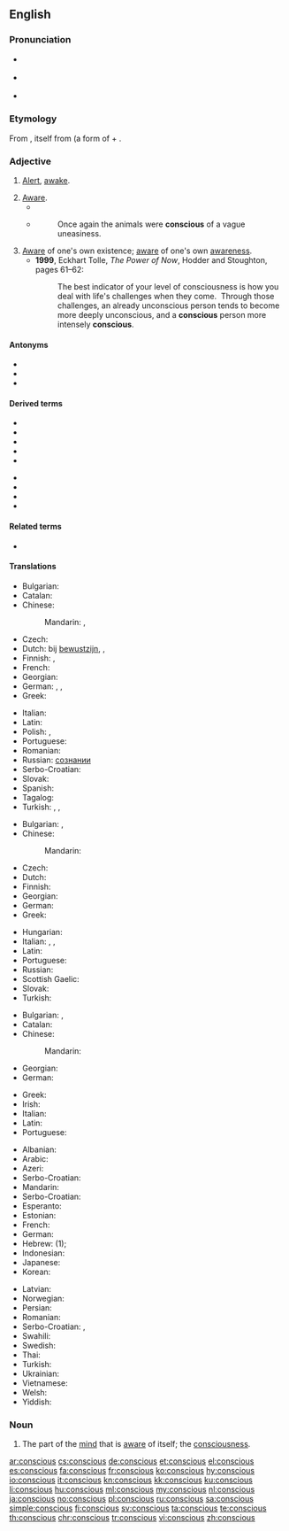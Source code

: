 ==English==

===Pronunciation===
* {{a|GA}} {{enPR|/kŏnʹshəs/}} {{IPA|/ˈkɑn.ʃəs/|lang=en}}
* {{a|RP}} {{IPA|/ˈkɒn.ʃəs/|lang=en}}
* {{audio|en-us-conscious.ogg|Audio (US)|lang=en}}

===Etymology===
From {{etyl|la|en}} {{m|la|conscius}}, itself from {{m|la|con-}} (a form of {{m|la|com-||together}} + {{m|la|scire||to know}}.

===Adjective===
{{en-adj}}

# [[alert|Alert]], [[awake]].
#: {{ux|en|The noise woke me, but it was another few minutes before I was fully '''conscious'''.}}
# [[aware|Aware]].
#* {{quote-book|year=1918|author={{w|W. B. Maxwell}}|chapter=5
|title=[http://openlibrary.org/works/OL1097634W The Mirror and the Lamp]
|passage=Here, in the transept and choir, where the service was being held, one was '''conscious''' every moment of an increasing brightness; colours glowing vividly beneath the circular chandeliers, and the rows of small lights on the choristers' desks flashed and sparkled in front of the boys' faces, deep linen collars, and red neckbands.}}
#* {{RQ:Orwell Animal Farm|6}}
#*: Once again the animals were '''conscious''' of a vague uneasiness.
#: {{ux|en|I was '''conscious''' of a noise behind me.}}
# [[aware|Aware]] of one's own existence; [[aware]] of one's own [[awareness]].
#* '''1999''', Eckhart Tolle, ''The Power of Now'', Hodder and Stoughton, pages 61–62:
#*: The best indicator of your level of consciousness is how you deal with life's challenges when they come.&nbsp; Through those challenges, an already unconscious person tends to become more deeply unconscious, and a '''conscious''' person more intensely '''conscious'''.
#: {{ux|en|Only highly intelligent beings can be fully '''conscious'''.}}

====Antonyms====
* {{l|en|asleep}}
* {{l|en|unaware}}
* {{l|en|unconscious}}

====Derived terms====
{{top2}}
* {{l|en|consciously}}
* {{l|en|consciousness}}
* {{l|en|fashion-conscious}}
* {{l|en|preconscious}}
* {{l|en|price-conscious}}
{{mid2}}
* {{l|en|safety-conscious}}
* {{l|en|self-conscious}}
* {{l|en|subconscious}}
* {{l|en|unconscious}}
{{bottom}}

====Related terms====
* {{l|en|conscience}}

====Translations====
{{trans-top|alert, awake}}
* Bulgarian: {{t|bg|в съзнание}}
* Catalan: {{t|ca|conscient}}
* Chinese:
*: Mandarin: {{t+|cmn|清醒|sc=Hani}}, {{t+|cmn|有意识|sc=Hani}}
* Czech: {{t+|cs|při}} {{t+|cs|vědomí}}
* Dutch: bij [[bewustzijn]], {{t+|nl|alert}}, {{t+|nl|wakker}}
* Finnish: {{t+|fi|hereillä}}, {{t+|fi|taju|alt=tajuissaan}}
* French: {{t+|fr|conscient}}
* Georgian: {{t|ka|ფხიზელი|sc=Geor}}
* German: {{t|de|bei Bewusstsein}}, {{t+|de|wach}}, {{t+|de|aufmerksam}}
* Greek: {{t+|el|συνειδητός}}
{{trans-mid}}
* Italian: {{t+|it|cosciente}}
* Latin: {{t|la|consciens}}
* Polish: {{t+|pl|przytomny|m}}, {{t+|pl|świadomy|m}}
* Portuguese: {{t+|pt|consciente}}
* Romanian: {{t+|ro|conștient|alt=conştient}}
* Russian: {{t|ru|находя́шийся}} {{t+|ru|в}} [[сознание|сознании]]
* Serbo-Croatian: {{t+|sh|svjestan|m}}
* Slovak: {{t|sk|pri}} {{t|sk|vedomí}}
* Spanish: {{t+|es|consciente}}
* Tagalog: {{t|tl|maymalay}}
* Turkish: {{t+|tr|ayık}}, {{t+|tr|uyanık}}, {{t|tr|farkında}}
{{trans-bottom}}

{{trans-top|aware}}
* Bulgarian: {{t+|bg|усещащ}}, {{t+|bg|съзнаващ}}
* Chinese:
*: Mandarin: {{t+|cmn|觉察|sc=Hani}}
* Czech: {{t|cs|vědomý}}
* Dutch: {{t+|nl|bewust}}
* Finnish: {{t+|fi|tietoinen}}
* Georgian: {{t|ka|ცნობიერი|sc=Geor}}
* German: {{t+|de|bewusst}}
* Greek: {{t+|el|συνειδητός}}
{{trans-mid}}
* Hungarian: {{t+|hu|tudatos}}
* Italian: {{t+|it|cosciente}}, {{t+|it|conscio|m}}, {{t+|it|consapevole}}
* Latin: {{t|la|consciens}}
* Portuguese: {{t+|pt|consciente}}
* Russian: {{t|ru|сознаю́щий}}
* Scottish Gaelic: {{t|gd|mothachail}}
* Slovak: {{t|sk|vedomý}}
* Turkish: {{t|tr|farkında}}
{{trans-bottom}}

{{trans-top|aware of one's own existence}}
* Bulgarian: {{t+|bg|съзнателен}}, {{t+|bg|осъзнат}}
* Catalan: {{t|ca|conscient}}
* Chinese:
*: Mandarin: {{t+|cmn|自我意识|sc=Hani}}
* Georgian: {{t|ka|ცნობიერი|sc=Geor}}
* German: {{t+|de|bewusst}}
{{trans-mid}}
* Greek: {{t+|el|συνειδητός}}
* Irish: {{t|ga|comhfhiosach}}
* Italian: {{t+|it|cosciente}}
* Latin: {{t|la|consciens}}
* Portuguese: {{t+|pt|consciente}}
{{trans-bottom}}

{{checktrans-top}}
* Albanian: {{t-check|sq|vetëdijshëm}}
* Arabic: {{t-check|ar|واعٍ}}
* Azeri: {{t-check|az|şüurlu}}
* Serbo-Croatian: {{t-check|sh|svjestan}}
* Mandarin: {{t+check|cmn|察觉|chá jué}}
* Serbo-Croatian: {{t-check|sh|svestan}}
* Esperanto: {{t-check|eo|konscia}}
* Estonian: {{t-check|et|teadlik}}
* French: {{t-check|fr|conscient}}
* German: {{t-check|de|bewusst}}
* Hebrew: {{t-check|he|בהכרה|tr=be'hakara}} (1); {{t-check|he|מודע|tr=muda}}
* Indonesian: {{t-check|id|sadar}}
* Japanese: {{t-check|ja|意識した|tr=[[いしき し た]], ishiki-shi-ta}}
* Korean: {{t-check|ko|의식이 있는|tr=ŭisigi-issnŭn}}
{{trans-mid}}
* Latvian: {{t-check|lv|apzinīgs}}
* Norwegian: {{t-check|no|bevisst}}
* Persian: {{t-check|fa|ﺩﺭﺍﻭ}}
* Romanian: {{t-check|ro|conștiință}}
* Serbo-Croatian: {{t-check|sh|свестан}}, {{t-check|sh|svestan}}
* Swahili: {{t-check|sw|jifahamu}}
* Swedish: {{t-check|sv|medveten}}
* Thai: {{t-check|th|ที่รู้สึกหรือคิดได้}}
* Turkish: {{t-check|tr|bilinçli}}
* Ukrainian: {{t+check|uk|свідо́мий}}
* Vietnamese: {{t-check|vi|biết rõ}}
* Welsh: {{t-check|cy|ymwybodol}}
* Yiddish: {{t-check|yi|bavustsinik}}
{{trans-bottom}}

===Noun===
{{en-noun|es}}

# The part of the [[mind]] that is [[aware]] of itself; the [[consciousness]].

[[ar:conscious]]
[[cs:conscious]]
[[de:conscious]]
[[et:conscious]]
[[el:conscious]]
[[es:conscious]]
[[fa:conscious]]
[[fr:conscious]]
[[ko:conscious]]
[[hy:conscious]]
[[io:conscious]]
[[it:conscious]]
[[kn:conscious]]
[[kk:conscious]]
[[ku:conscious]]
[[li:conscious]]
[[hu:conscious]]
[[ml:conscious]]
[[my:conscious]]
[[nl:conscious]]
[[ja:conscious]]
[[no:conscious]]
[[pl:conscious]]
[[ru:conscious]]
[[sa:conscious]]
[[simple:conscious]]
[[fi:conscious]]
[[sv:conscious]]
[[ta:conscious]]
[[te:conscious]]
[[th:conscious]]
[[chr:conscious]]
[[tr:conscious]]
[[vi:conscious]]
[[zh:conscious]]